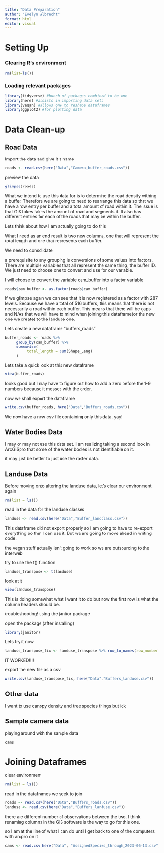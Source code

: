 ```yaml
---
title: "Data Preparation"
author: "Evelyn Albrecht"
format: html
editor: visual
---
```


# Setting Up

### Clearing R's environment

```r
rm(list=ls())
```

### Loading relevant packages

```r
library(tidyverse) #bunch of packages combined to be one 
library(here) #assists in importing data sets 
library(vegan) #allows one to reshape dataframes
library(ggplot2) #for plotting data 
```

# Data Clean-up

## Road Data

Import the data and give it a name

```r
roads <- read.csv(here("Data","Camera_buffer_roads.csv"))
```

preview the data

```r
glimpse(roads)
```

What we intend to use this data for is to determine the road density withing a buffer. Therefore we are going to need to rearrange this data so that we have a row entry per buffer and a total amount of road within it. The issue is that GIS takes takes the amount of road and segments it. It also has different entries for each of the roads that may be within the buffer.

Lets think about how I am actually going to do this

What I need as an end result is two new columns, one that will represent the total length and one that represents each buffer.

We need to consolidate

a prerequisite to any grouping is conversions of some values into factors. There are multiple variables that all represent the same thing, the buffer ID. We just need to choose one to convert and use for our variable.

I will choose to convert the variable cam_buffer into a factor variable

```r
roads$cam_buffer <- as.factor(roads$cam_buffer)
```

If we glimpse again we can see that it is now registered as a factor with 287 levels. Because we have a total of 516 buffers, this means that there is not necessarily a road within each buffer. This means that there will be gaps and N/As that we will have to mind when joining this dataframe(or the new one we create) to the landuse one.

Lets create a new dataframe "buffers_roads"

```r
buffer_roads <- roads %>%
     group_by(cam_buffer) %>%
     summarise(
          total_length = sum(Shape_Leng)
     )
```

Lets take a quick look at this new dataframe

```r
view(buffer_roads)
```

looks good but I may have to figure out how to add a zero before the 1-9 numbers because it messes with the order.

now we shall export the dataframe

```r
write.csv(buffer_roads, here("Data","Buffers_roads.csv"))
```

We now have a new csv file containing only this data. yay!

## Water Bodies Data

I may or may not use this data set. I am realizing taking a second look in ArcGISpro that some of the water bodies is not identifiable on it.

it may just be better to just use the raster data.

## Landuse Data

Before moving onto altering the landuse data, let's clear our environment again

```r
rm(list = ls())
```

read in the data for the landuse classes

```r
landuse <- read.csv(here("Data","Buffer_landclass.csv"))
```

This dataframe did not export properly so I am going to have to re-export everything so that I can use it. But we are going to move ahead in writing code.

the vegan stuff actually isn't going to work so we are outsourcing to the interweb

try to use the t() function

```r
landuse_transpose <- t(landuse)
```

look at it

```r
view(landuse_transpose)

```

This is doing somewhat what I want it to do but now the first row is what the column headers should be.

troubleshooting! using the janitor package

open the package (after installing)

```r
library(janitor)
```

Lets try it now

```r
landuse_transpose_fix <- landuse_transpose %>% row_to_names(row_number = 1)
```

IT WORKED!!!!

export the new file as a csv

```r
write.csv(landuse_transpose_fix, here("Data","Buffers_landuse.csv"))
```

## Other data

I want to use canopy density and tree species things but idk

## Sample camera data

playing around with the sample data

```r
cams 
```

# Joining Dataframes

clear environment

```r
rm(list = ls())
```

read in the dataframes we seek to join

```r
roads <- read.csv(here("Data","Buffers_roads.csv"))
landuse <- read.csv(here("Data","Buffers_landuse.csv"))
```

there are different number of observations between the two. I think renaming columns in the GIS software is the way to go for this one.

so I am at the line of what I can do until I get back to one of the computers with arcpro on it

```r
cams <- read.csv(here("Data", "AssignedSpecies_through_2023-06-13.csv"))
```
